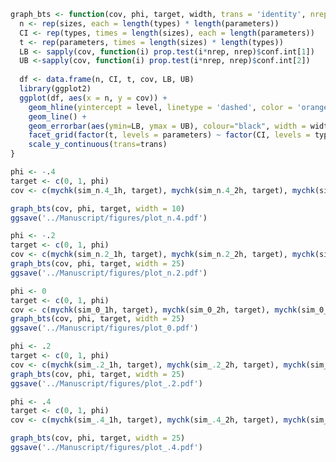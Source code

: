 ```r
graph_bts <- function(cov, phi, target, width, trans = 'identity', nrep = 1000, sizes = c(100, 200, 300, 400, 500, 600, 700), types = c('estCI', 'bcaCIest'), parameters = c('mu', 'sigma', 'phi'), level = .95) {
  n <- rep(sizes, each = length(types) * length(parameters))
  CI <- rep(types, times = length(sizes), each = length(parameters))
  t <- rep(parameters, times = length(sizes) * length(types))
  LB <- sapply(cov, function(i) prop.test(i*nrep, nrep)$conf.int[1])
  UB <-sapply(cov, function(i) prop.test(i*nrep, nrep)$conf.int[2])
  
  df <- data.frame(n, CI, t, cov, LB, UB)
  library(ggplot2)
  ggplot(df, aes(x = n, y = cov)) +
    geom_hline(yintercept = level, linetype = 'dashed', color = 'orange') + 
    geom_line() +
    geom_errorbar(aes(ymin=LB, ymax = UB), colour="black", width = width) +
    facet_grid(factor(t, levels = parameters) ~ factor(CI, levels = types)) +
    scale_y_continuous(trans=trans)
}
```

```r
phi <- -.4
target <- c(0, 1, phi)
cov <- c(mychk(sim_n.4_1h, target), mychk(sim_n.4_2h, target), mychk(sim_n.4_3h, target), mychk(sim_n.4_4h, target), mychk(sim_n.4_5h, target), mychk(sim_n.4_6h, target), mychk(sim_n.4_7h, target))

graph_bts(cov, phi, target, width = 10)
ggsave('../Manuscript/figures/plot_n.4.pdf')
```
```r
phi <- -.2
target <- c(0, 1, phi)
cov <- c(mychk(sim_n.2_1h, target), mychk(sim_n.2_2h, target), mychk(sim_n.2_3h, target), mychk(sim_n.2_4h, target), mychk(sim_n.2_5h, target), mychk(sim_n.2_6h, target), mychk(sim_n.2_7h, target))
graph_bts(cov, phi, target, width = 25)
ggsave('../Manuscript/figures/plot_n.2.pdf')
```

```r
phi <- 0
target <- c(0, 1, phi)
cov <- c(mychk(sim_0_1h, target), mychk(sim_0_2h, target), mychk(sim_0_3h, target), mychk(sim_0_4h, target), mychk(sim_0_5h, target), mychk(sim_0_6h, target), mychk(sim_0_7h, target))
graph_bts(cov, phi, target, width = 25)
ggsave('../Manuscript/figures/plot_0.pdf')
```
```r
phi <- .2
target <- c(0, 1, phi)
cov <- c(mychk(sim_.2_1h, target), mychk(sim_.2_2h, target), mychk(sim_.2_3h, target), mychk(sim_.2_4h, target), mychk(sim_.2_5h, target), mychk(sim_.2_6h, target), mychk(sim_.2_7h, target))
graph_bts(cov, phi, target, width = 25)
ggsave('../Manuscript/figures/plot_.2.pdf')
```
```r
phi <- .4
target <- c(0, 1, phi)
cov <- c(mychk(sim_.4_1h, target), mychk(sim_.4_2h, target), mychk(sim_.4_3h, target), mychk(sim_.4_4h, target), mychk(sim_.4_5h, target), mychk(sim_.4_6h, target), mychk(sim_.4_7h, target))

graph_bts(cov, phi, target, width = 25)
ggsave('../Manuscript/figures/plot_.4.pdf')
```
